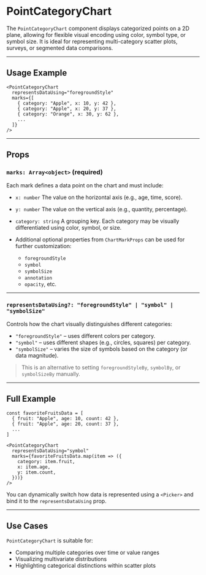 # PointCategoryChart 
        
The `PointCategoryChart` component displays categorized points on a 2D plane, allowing for flexible visual encoding using color, symbol type, or symbol size. It is ideal for representing multi-category scatter plots, surveys, or segmented data comparisons.

---

## Usage Example

```tsx
<PointCategoryChart
  representsDataUsing="foregroundStyle"
  marks={[
    { category: "Apple", x: 10, y: 42 },
    { category: "Apple", x: 20, y: 37 },
    { category: "Orange", x: 30, y: 62 },
    ...
  ]}
/>
```

---

## Props

### `marks: Array<object>` **(required)**

Each mark defines a data point on the chart and must include:

* `x: number`
  The value on the horizontal axis (e.g., age, time, score).

* `y: number`
  The value on the vertical axis (e.g., quantity, percentage).

* `category: string`
  A grouping key. Each category may be visually differentiated using color, symbol, or size.

* Additional optional properties from `ChartMarkProps` can be used for further customization:

  * `foregroundStyle`
  * `symbol`
  * `symbolSize`
  * `annotation`
  * `opacity`, etc.

---

### `representsDataUsing?: "foregroundStyle" | "symbol" | "symbolSize"`

Controls how the chart visually distinguishes different categories:

* `"foregroundStyle"` – uses different colors per category.
* `"symbol"` – uses different shapes (e.g., circles, squares) per category.
* `"symbolSize"` – varies the size of symbols based on the category (or data magnitude).

> This is an alternative to setting `foregroundStyleBy`, `symbolBy`, or `symbolSizeBy` manually.

---

## Full Example

```tsx
const favoriteFruitsData = [
  { fruit: "Apple", age: 10, count: 42 },
  { fruit: "Apple", age: 20, count: 37 },
  ...
]

<PointCategoryChart
  representsDataUsing="symbol"
  marks={favoriteFruitsData.map(item => ({
    category: item.fruit,
    x: item.age,
    y: item.count,
  }))}
/>
```

You can dynamically switch how data is represented using a `<Picker>` and bind it to the `representsDataUsing` prop.

---

## Use Cases

`PointCategoryChart` is suitable for:

* Comparing multiple categories over time or value ranges
* Visualizing multivariate distributions
* Highlighting categorical distinctions within scatter plots
